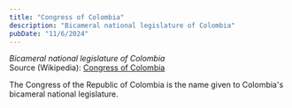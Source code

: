 ```yaml
---
title: "Congress of Colombia"
description: "Bicameral national legislature of Colombia"
pubDate: "11/6/2024"
---
```


*Bicameral national legislature of Colombia*  
Source (Wikipedia): [Congress of Colombia][1]

The Congress of the Republic of Colombia is the name given to Colombia's bicameral national legislature.

[1]: https://en.wikipedia.org/wiki/Congress_of_Colombia
